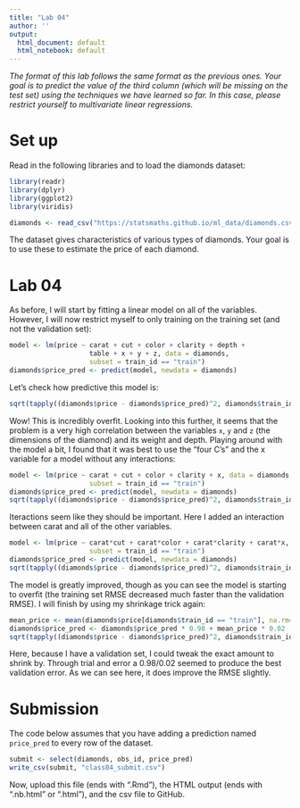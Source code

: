 ```yaml
---
title: "Lab 04"
author: ''
output:
  html_document: default
  html_notebook: default
---
```



*The format of this lab follows the same format as the previous
ones. Your goal is to predict the value of the third column
(which will be missing on the test set) using the techniques
we have learned so far. In this case, please restrict yourself
to multivariate linear regressions.*

# Set up

Read in the following libraries and to load the diamonds dataset:

```r
library(readr)
library(dplyr)
library(ggplot2)
library(viridis)

diamonds <- read_csv("https://statsmaths.github.io/ml_data/diamonds.csv")
```

The dataset gives characteristics of various types of diamonds.
Your goal is to use these to estimate the price of each diamond.

# Lab 04

As before, I will start by fitting a linear model on all of the 
variables. However, I will now restrict myself to only training
on the training set (and not the validation set):

```r
model <- lm(price ~ carat + cut + color + clarity + depth +
                    table + x + y + z, data = diamonds,
                    subset = train_id == "train")
diamonds$price_pred <- predict(model, newdata = diamonds)
```

Let's check how predictive this model is:

```r
sqrt(tapply((diamonds$price - diamonds$price_pred)^2, diamonds$train_id, mean))
```

Wow! This is incredibly overfit. Looking into this further, it
seems that the problem is a very high correlation between the
variables `x`, `y` and `z` (the dimensions of the diamond) and
its weight and depth. Playing around with the model a bit, I
found that it was best to use the "four C's" and the x variable
for a model without any interactions:

```r
model <- lm(price ~ carat + cut + color + clarity + x, data = diamonds,
                    subset = train_id == "train")
diamonds$price_pred <- predict(model, newdata = diamonds)
sqrt(tapply((diamonds$price - diamonds$price_pred)^2, diamonds$train_id, mean))
```

Iteractions seem like they should be important. Here I added an
interaction between carat and all of the other variables. 

```r
model <- lm(price ~ carat*cut + carat*color + carat*clarity + carat*x, data = diamonds,
                    subset = train_id == "train")
diamonds$price_pred <- predict(model, newdata = diamonds)
sqrt(tapply((diamonds$price - diamonds$price_pred)^2, diamonds$train_id, mean))
```

The model is greatly improved, though as you can see the model is
starting to overfit (the training set RMSE decreased much faster
than the validation RMSE). I will finish by using my shrinkage
trick again:

```r
mean_price <- mean(diamonds$price[diamonds$train_id == "train"], na.rm=TRUE)
diamonds$price_pred <- diamonds$price_pred * 0.98 + mean_price * 0.02
sqrt(tapply((diamonds$price - diamonds$price_pred)^2, diamonds$train_id, mean))
```

Here, because I have a validation set, I could tweak the exact amount to
shrink by. Through trial and error a 0.98/0.02 seemed to produce the best
validation error. As we can see here, it does improve the RMSE slightly.

# Submission

The code below assumes that you have adding a prediction named
`price_pred` to every row of the dataset.

```r
submit <- select(diamonds, obs_id, price_pred)
write_csv(submit, "class04_submit.csv")
```

Now, upload this file (ends with ".Rmd"), the HTML output
(ends with ".nb.html" or ".html"), and the csv file to
GitHub.

